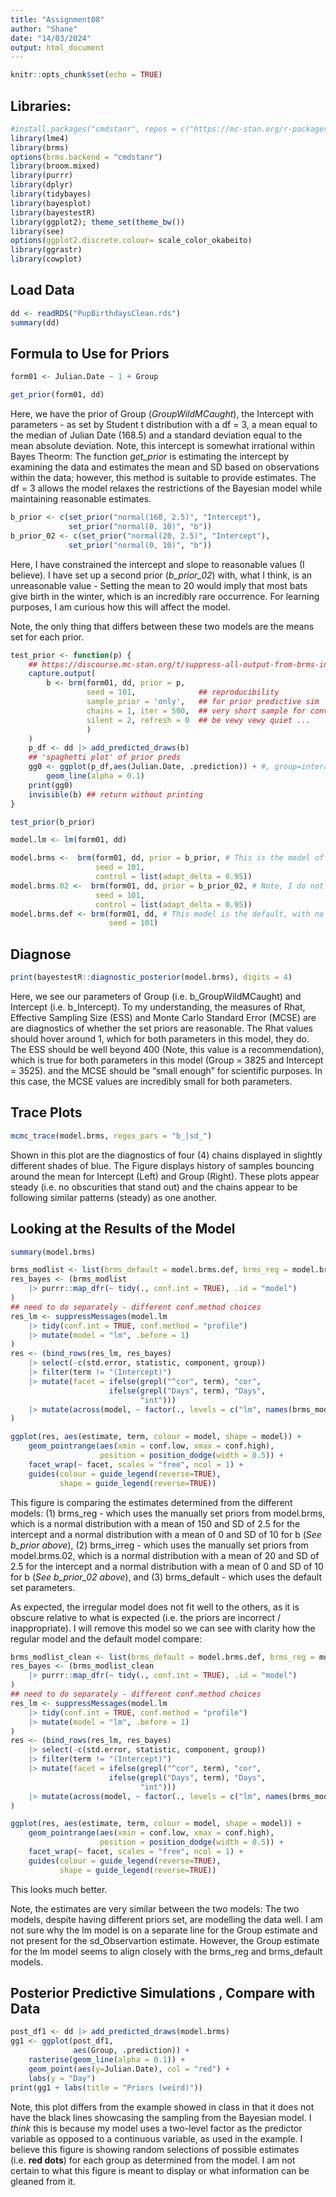 ```yaml
---
title: "Assignment08"
author: "Shane"
date: "14/03/2024"
output: html_document
---
```


```r
knitr::opts_chunk$set(echo = TRUE)
```

## Libraries:
```r
#install.packages("cmdstanr", repos = c("https://mc-stan.org/r-packages/", getOption("repos")))
library(lme4)
library(brms)
options(brms.backend = "cmdstanr")
library(broom.mixed)
library(purrr)
library(dplyr)
library(tidybayes)
library(bayesplot)
library(bayestestR)
library(ggplot2); theme_set(theme_bw())
library(see)
options(ggplot2.discrete.colour= scale_color_okabeito)
library(ggrastr)
library(cowplot)
```

## Load Data
```r
dd <- readRDS("PupBirthdaysClean.rds")
summary(dd)
```

## Formula to Use for Priors 
```r
form01 <- Julian.Date ~ 1 + Group 

get_prior(form01, dd)
```

Here, we have the prior of Group (*GroupWildMCaught*), the Intercept with parameters - as set by Student t distribution with a df = 3, a mean equal to the median of Julian Date (168.5) and a standard deviation equal to the mean absolute deviation. Note, this intercept is somewhat irrational within Bayes Theorm: The function *get_prior* is estimating the intercept by examining the data and estimates the mean and SD based on observations within the data; however, this method is suitable to provide estimates. The df = 3 allows the model relaxes the restrictions of the Bayesian model while maintaining reasonable estimates.


```r
b_prior <- c(set_prior("normal(160, 2.5)", "Intercept"),
             set_prior("normal(0, 10)", "b"))
b_prior_02 <- c(set_prior("normal(20, 2.5)", "Intercept"),
             set_prior("normal(0, 10)", "b"))
```
Here, I have constrained the intercept and slope to reasonable values (I believe). I have set up a second prior (*b_prior_02*) with, what I think, is an unreasonable value - Setting the mean to 20 would imply that most bats give birth in the winter, which is an incredibly rare occurrence. For learning purposes, I am curious how this will affect the model.

Note, the only thing that differs between these two models are the means set for each prior.

```r
test_prior <- function(p) {
    ## https://discourse.mc-stan.org/t/suppress-all-output-from-brms-in-markdown-files/30117/3
    capture.output(
        b <- brm(form01, dd, prior = p,
                 seed = 101,              ## reproducibility
                 sample_prior = 'only',   ## for prior predictive sim
                 chains = 1, iter = 500,  ## very short sample for convenience
                 silent = 2, refresh = 0  ## be vewy vewy quiet ...
                 )
    )
    p_df <- dd |> add_predicted_draws(b)
    ## 'spaghetti plot' of prior preds
    gg0 <- ggplot(p_df,aes(Julian.Date, .prediction)) + #, group=interaction(Subject,.draw))) +
        geom_line(alpha = 0.1)
    print(gg0)
    invisible(b) ## return without printing
}

test_prior(b_prior)
```

```r
model.lm <- lm(form01, dd)

model.brms <-  brm(form01, dd, prior = b_prior, # This is the model of interest
                   seed = 101,
                   control = list(adapt_delta = 0.95))
model.brms.02 <-  brm(form01, dd, prior = b_prior_02, # Note, I do not expect this model to be good.
                   seed = 101,
                   control = list(adapt_delta = 0.95))
model.brms.def <- brm(form01, dd, # This model is the default, with no priors set
                      seed = 101)
```
## Diagnose
```r
print(bayestestR::diagnostic_posterior(model.brms), digits = 4)
```
Here, we see our parameters of Group (i.e. b_GroupWildMCaught) and Intercept (i.e. b_Intercept). To my understanding, the measures of Rhat, Effective Sampling Size (ESS) and Monte Carlo Standard Error (MCSE) are are diagnostics of whether the set priors are reasonable. The Rhat values should hover around 1, which for both parameters in this model, they do. The ESS should be well beyond 400 (Note, this value is a recommendation), which is true for both parameters in this model (Group = 3825 and Intercept = 3525). and the MCSE should be "small enough" for scientific purposes. In this case, the MCSE values are incredibly small for both parameters.

## Trace Plots 
```r
mcmc_trace(model.brms, regex_pars = "b_|sd_")
```
Shown in this plot are the diagnostics of four (4) chains displayed in slightly different shades of blue. The Figure displays history of samples bouncing around the mean for Intercept (Left) and Group (Right). These plots appear steady (i.e. no obscurities that stand out) and the chains appear to be following similar patterns (steady) as one another. 

## Looking at the Results of the Model
```r
summary(model.brms)
```


```r
brms_modlist <- list(brms_default = model.brms.def, brms_reg = model.brms, brms_irreg = model.brms.02)
res_bayes <- (brms_modlist
    |> purrr::map_dfr(~ tidy(., conf.int = TRUE), .id = "model")
)
## need to do separately - different conf.method choices
res_lm <- suppressMessages(model.lm
    |> tidy(conf.int = TRUE, conf.method = "profile")
    |> mutate(model = "lm", .before = 1)
)
res <- (bind_rows(res_lm, res_bayes)
    |> select(-c(std.error, statistic, component, group))
    |> filter(term != "(Intercept)")
    |> mutate(facet = ifelse(grepl("^cor", term), "cor",
                      ifelse(grepl("Days", term), "Days",
                             "int")))
    |> mutate(across(model, ~ factor(., levels = c("lm", names(brms_modlist)))))
)

ggplot(res, aes(estimate, term, colour = model, shape = model)) +
    geom_pointrange(aes(xmin = conf.low, xmax = conf.high),
                    position = position_dodge(width = 0.5)) +
    facet_wrap(~ facet, scales = "free", ncol = 1) +
    guides(colour = guide_legend(reverse=TRUE),
           shape = guide_legend(reverse=TRUE))
```
This figure is comparing the estimates determined from the different models: (1) brms_reg - which uses the manually set priors from model.brms, which is a normal distribution with a mean of 150 and SD of 2.5 for the intercept and a normal distribution with a mean of 0 and SD of 10 for b (*See b_prior above*), (2) brms_irreg - which uses the manually set priors from model.brms.02, which is a normal distribution with a mean of 20 and SD of 2.5 for the intercept and a normal distribution with a mean of 0 and SD of 10 for b (*See b_prior_02 above*), and (3) brms_default - which uses the default set parameters.

As expected, the irregular model does not fit well to the others, as it is obscure relative to what is expected (i.e. the priors are incorrect / inappropriate). I will remove this model so we can see with clarity how the regular model and the default model compare:

```r
brms_modlist_clean <- list(brms_default = model.brms.def, brms_reg = model.brms)
res_bayes <- (brms_modlist_clean
    |> purrr::map_dfr(~ tidy(., conf.int = TRUE), .id = "model")
)
## need to do separately - different conf.method choices
res_lm <- suppressMessages(model.lm
    |> tidy(conf.int = TRUE, conf.method = "profile")
    |> mutate(model = "lm", .before = 1)
)
res <- (bind_rows(res_lm, res_bayes)
    |> select(-c(std.error, statistic, component, group))
    |> filter(term != "(Intercept)")
    |> mutate(facet = ifelse(grepl("^cor", term), "cor",
                      ifelse(grepl("Days", term), "Days",
                             "int")))
    |> mutate(across(model, ~ factor(., levels = c("lm", names(brms_modlist)))))
)

ggplot(res, aes(estimate, term, colour = model, shape = model)) +
    geom_pointrange(aes(xmin = conf.low, xmax = conf.high),
                    position = position_dodge(width = 0.5)) +
    facet_wrap(~ facet, scales = "free", ncol = 1) +
    guides(colour = guide_legend(reverse=TRUE),
           shape = guide_legend(reverse=TRUE))
```
This looks much better.

Note, the estimates are very similar between the two models: The two models, despite having different priors set, are modelling the data well. I am not sure why the lm model is on a separate line for the Group estimate and not present for the sd_Observartion estimate. However, the Group estimate for the lm model seems to align closely with the brms_reg and brms_default models. 


## Posterior Predictive Simulations , Compare with Data
```r
post_df1 <- dd |> add_predicted_draws(model.brms)
gg1 <- ggplot(post_df1,
              aes(Group, .prediction)) +
    rasterise(geom_line(alpha = 0.1)) +
    geom_point(aes(y=Julian.Date), col = "red") +
    labs(y = "Day")
print(gg1 + labs(title = "Priors (weird)"))
```

Note, this plot differs from the example showed in class in that it does not have the black lines showcasing the sampling from the Bayesian model. I *think* this is because my model uses a two-level factor as the predictor variable as opposed to a continuous variable, as used in the example. I  believe this figure is showing random selections of possible estimates (i.e. **red dots**) for each group as determined from the model. I am not certain to what this figure is meant to display or what information can be gleaned from it. 